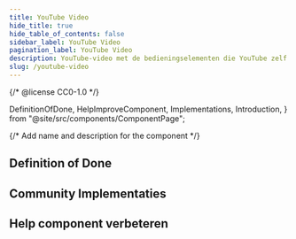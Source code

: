 ```yaml
---
title: YouTube Video
hide_title: true
hide_table_of_contents: false
sidebar_label: YouTube Video
pagination_label: YouTube Video
description: YouTube-video met de bedieningselementen die YouTube zelf biedt.
slug: /youtube-video
---
```


{/* @license CC0-1.0 */}

  DefinitionOfDone,
  HelpImproveComponent,
  Implementations,
  Introduction,
} from "@site/src/components/ComponentPage";

{/* Add name and description for the component */}


<Introduction component={component} headingLevel={1} description={description} />

## Definition of Done

<DefinitionOfDone component={component} headingLevel={3} />

## Community Implementaties

<Implementations component={component} headingLevel={3} />

## Help component verbeteren

<HelpImproveComponent component={component} headingLevel={3} />
